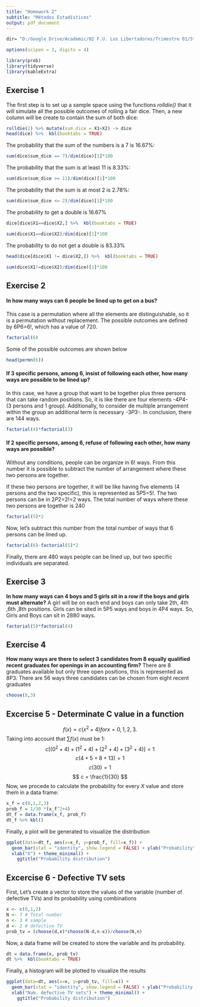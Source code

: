 ```yaml
---
title: "Homework 2"
subtitle: "Métodos Estadísticos"
output: pdf_document
---
```


```r
dir= "D:/Google Drive/Academic/02 F.U. Los Libertadores/Trimestre 01/Statistical Methods/"
```

```r
options(scipen = 1, digits = 4)
```

```r
library(prob)
library(tidyverse)
library(kableExtra)
```

## Exercise 1

The first step is to set up a sample space using the functions *rolldie()* that it will simulate all the possible outcomes of rolling a fair dice. Then, a new column will be create to contain the sum of both dice:

```r
rolldie(2) %>% mutate(sum_dice = X1+X2) -> dice
head(dice) %>%  kbl(booktabs = TRUE)
```
The probability that the sum of the numbers is a 7 is 16.67%: 
```r
sum(dice$sum_dice == 7)/dim(dice)[1]*100
```

The probability that the sum is at least 11 is 8.33%: 
```r
sum(dice$sum_dice >= 11)/dim(dice)[1]*100
```
The probability that the sum is at most 2 is 2.78%:
```r
sum(dice$sum_dice <= 2)/dim(dice)[1]*100
```
The probability to get a double is 16.67%

```r
dice[dice$X1==dice$X2,] %>%  kbl(booktabs = TRUE)
```

```r
sum(dice$X1==dice$X2)/dim(dice)[1]*100
```

The probability to do not get a double is 83.33%
```r
head(dice[dice$X1 != dice$X2,]) %>%  kbl(booktabs = TRUE)
```

```r
sum(dice$X1!=dice$X2)/dim(dice)[1]*100
```
## Exercise 2

#### In how many ways can 6 people be lined up to get on a bus?
This case is a permutation where all the elements are distinguishable, so it is a permutation without replacement. The possible outcomes are defined by 6P6=6!, which has a value of 720.
```r
factorial(6)
```
Some of the possible outcomes are shown below
```r
head(permn(6))
```
#### If 3 specific persons, among 6, insist of following each other, how many ways are possible to be lined up?
In this case, we have a group that want to be together plus three persons that can take random positions. So, it is like there are four elements -4*P*4- (3 persons and 1 group). Additionally, to consider de multiple arrangement within the group an additional term is necessary -3*P*3-. In conclusion, there are 144 ways.

```r
factorial(4)*factorial(3)
```
#### If 2 specific persons, among 6, refuse of following each other, how many ways are possible?
Without any conditions, people can be organize in 6! ways. From this number it is possible to subtract the number of arrangement where these two persons are together.

If these two persons are together, it will be like having five elements (4 persons and the two specific), this is represented as 5*P*5=5!. The two persons can be in 2*P*2=2!=2 ways. The total number of ways where these two persons are together is 240
```r
factorial(5)*2
```
Now, let's subtract this number from the total number of ways that 6 persons can be lined up. 
```r
factorial(6)-factorial(5)*2
```
Finally, there are 480 ways people can be lined up, but two specific individuals are separated. 

## Exercise 3
**In how many ways can 4 boys and 5 girls sit in a row if the boys and girls must alternate?**
A girl will be on each end and boys can only take 2th, 4th ,6th ,8th positions. Girls can be sited in 5P5 ways and boys in 4P4 ways. So, Girls and Boys can sit in 2880 ways. 
```r
factorial(5)*factorial(4)
```
## Exercise 4
**How many ways are there to select 3 candidates from 8 equally qualified recent graduates for
openings in an accounting firm?**
There are 8 graduates available but only three open positions, this is represented as 8P3. There are 56 ways three candidates can be chosen from eight recent graduates
```r
choose(8,3)
```
## Excercise 5 - Determinate C value in a function
$$ f(x)= c(x^2+4) for x=0, 1, 2, 3.$$
Taking into account that $\sum f(x)$ must be 1:
$$ c[(0^2+4) + (1^2+4) + (2^2+4) + (3^2 +4)] = 1 $$
$$ c(4+5+8+13)=1 $$
$$c(30)=1$$
$$ c = \frac{1}{30} $$
Now, we procede to calculate the probability for every *X* value and store them in a data frame:
```r
x_f = c(0,1,2,3)
prob_f = 1/30 *(x_f^2+4)
dt_f = data.frame(x_f, prob_f)
dt_f %>% kbl()
```

Finally, a plot will be generated to visualize the distribution 
```r
ggplot(data=dt_f, aes(x=x_f, y=prob_f, fill=x_f)) + 
  geom_bar(stat = "identity", show.legend = FALSE) + ylab("Probability") +
  xlab("X") + theme_minimal() + 
    ggtitle("Probability distribution")

```

## Excercise 6 - Defective TV sets

First, Let's create a vector to store the values of the variable (number of defective TVs) and its probability using combinations
```r
x <- c(0,1,2)
N <- 7 # Total number
n <- 3 # sample
d <- 2 # defective TV
prob_tv = (choose(d,x)*choose(N-d,n-x))/choose(N,n)

```

Now, a data frame will be created to store the variable and its probability.  

```r
dt = data.frame(x, prob_tv)
dt %>%  kbl(booktabs = TRUE)
```

Finally, a histogram will be plotted to visualize the results 
```r
ggplot(data=dt, aes(x=x, y=prob_tv, fill=x)) + 
  geom_bar(stat = "identity", show.legend = FALSE) + ylab("Probability defective TVs sets") +
  xlab("Num. defective TV sets") + theme_minimal() + 
    ggtitle("Probability distribution")

```

